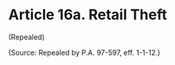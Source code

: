 # Article 16a. Retail Theft {.unnumbered}

<p>(Repealed)</p><p>(Source: Repealed by P.A. 97-597, eff. 1-1-12.)</p>